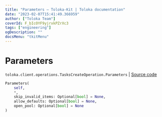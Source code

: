 ```yaml
---
title: "Parameters — Toloka-Kit | Toloka documentation"
date: "2023-02-07T15:41:49.366959"
author: ["Toloka Team"]
coverId: F_bIcOYF9yjrxkPZrXc3
tags: ["engineering"]
ogDescription: ""
docsMenu: "tkitMenu"
---
```


# Parameters
`toloka.client.operations.TasksCreateOperation.Parameters` | [Source code](https://github.com/Toloka/toloka-kit/blob/v1.1.3/src/client/operations.py#L285)

```python
Parameters(
    self,
    *,
    skip_invalid_items: Optional[bool] = None,
    allow_defaults: Optional[bool] = None,
    open_pool: Optional[bool] = None
)
```